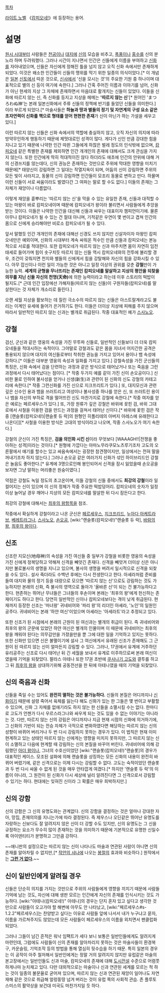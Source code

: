 {{{+1 まつろわぬ神}}}

[[목차]]

[[라이트 노벨]] 《[[캄피오네!]]》에 등장하는 용어.

= 설명 =
[[원시 시대]]부터 사람들은 [[천공]]이나 [[대지]]에 [[신]]의 모습을 비추고, [[폭풍]]이나 [[홍수]]를 신의 분노라 하며 두려워했다. 그러나 시간이 지나면서 인간은 신들에게 이름을 부여하고 [[신화]]를 자아내었으며, 신들은 자신에게 정해진 틀을 넘지 않고 오직 신화 속에서만 존재하게 되었다. 이것은 왜소한 인간들이 신들의 맹위를 막기 위한 일종의 의식이었다.[* 이 개념은 [[일본]] [[신토]]에서 따온 것으로, [[신사]]에서 '신을 모시는 것'의 주요한 기원 중 하나이며 대표적으로 별의 신 등이 여기에 속한다.] 그러나 간혹 주어진 이름과 이야기를 넘어, 신화가 아닌 현세의 지상 그 자체에 존재하면서 마음대로 활개치는 신들이 있었다. 이들을 신화에 따르지 않는 신, 즉 신화를 등지고 지상을 헤메는 ''''따르지 않는 신''''[* 원어인 'まつろわぬ神'는 본래 일본신화에서 주류 신들의 정책에 반기를 들었던 신들을 의미한다.]이라 부르게 되었다.[* 마술사들은 '''하늘과 땅과 별들의 정기 및 자연계의 구성 요소 같은 초자연력이 신화를 핵으로 형태를 얻어 현현한 존재'''가 신이 아닌가 하는 가설을 세우고 있다.]
 
이런 따르지 않는 신들은 신화 속에서의 역할에 충실하지 않고, 오직 자신의 의지에 따라 방약무인하게 행동하기 때문에 제멋대로인 성격이 많다. 게다가 신인 만큼 강대한 힘을 지니고 있기 때문에 나약한 인간 따윈 그들에게 하찮은 벌레 정도의 인식밖에 없으며, [[캄피오네]] 같은 특별한 존재를 제외하면 인간 개개인의 존재에 대해서도 크게 관심을 가지지 않는다. 또한 인간에게 딱히 적대적이진 않다 하더라도 애초에 인간의 안위에 대해 거의 신경쓰지를 않는데다, 신의 권능은 존재하는 것만으로 주위에 막대한 영향을 미치기 때문에[* 태양신이 강림하면 그 일대는 작열지옥이 되며, 어둠의 신이 강림하면 주위의 모든 빛이 사라지고, 동물의 신이 강림하면 인간들이 모조리 동물로 변하고 만다. 하물며 이런 신들이 서로 싸움이라도 벌였다간 그 여파는 말로 할 수도 없다.] 이들의 존재는 그 자체가 재앙이나 다름없다.

이렇게 재앙을 흩뿌리는 '따르지 않는 신'을 막을 수 있는 유일한 존재, 신들과 대적할 수 있는 마왕이 바로 캄피오네이며 때문에 캄피오네가 왕이라 불리면서 사람들에게 추앙을 받는 것이다. 이들은 나약한 인간을 대신해 신들과 싸우는 대표이자 챔피언이기에. 물론 아무나 캄피오네가 될 수 있는 건 절대 아니며, 기적같은 우연이 몇 번이고 겹쳐 인간의 몸으로 신에게 승리해야만 비로소 캄피오네가 될 수 있다.

앞서 말했듯 인간 개개인의 존재에 대해선 신경도 쓰지 않지만 신살자이자 마왕인 캄피오네만은 예외이며, 신화의 시대부터 계속 싸워온 적수인 만큼 신들과 캄피오네는 본능적으로 서로를 적대한다. 또한 캄피오네가 따르지 않는 신과 마주치면 몸이 자연히 임전태세로 들어가며 힘이 솟구치듯 따르지 않는 신들 역시 캄피오네와의 전투에 불리할 경우, 조건이 갖춰지면 천지와 별들의 신에게서 힘을 강탈해와 자신의 힘을 강화시킬 수 있다. 아무 잡신이나 이런 일이 가능한 것은 아니고 일정 이상의 권위를 갖춘 '''강철'''만이 가능한 능력. '''세계의 균형을 무너뜨리는 존재인 캄피오네를 말살하고 지상의 평안을 되찾을 의무를 지닌 신들 자신의 천명(天命)'''에 의한 능력이라고 하는데 이후 스토리의 떡밥이 될지도.[* 근데 인간 입장에선 가해자들(따르지 않는 신들)이 구원자들(캄피오네)를 말살한다는 것 자체가 개소리로 들린다.]  

오랜 세월 지상을 활보하는 데 질린 극소수의 따르지 않는 신들은 아스트랄계라고도 불리는 이계인 유세에 들어가 은거하기도 한다. 이들은 더이상 지상에 피해를 주지 않으며 따라서 일반적인 따르지 않는 신과는 별개로 취급된다. 작중 대표적인 예가 [[스사노오]].

== 강철 ==
검신, 군신과 같은 영웅의 속성을 가진 무투파 신들로, 일반적인 신들보다 더 더욱 캄피오네들을 적대시하는 숙적이다. 그야말로 강철과도 같은 몸을 지녀서 어지간한 공격은 통용되지 않으며 대지의 여신들로부터 착취한 권능을 가지고 있어서 용이나 뱀 속성에 강하다.[* 이들은 대부분 영웅의 속성과 일화를 가지고 있다.] 
강철속성을 가진 군신들의 특징은, 신화 속에서 검을 단련하는 과정과 같은 방식으로 태어났거나 또는 죽음을 그런 과정에서 다시 태어났다는 점이다. [* 작중 두가지 예를 같이 가진 신이 손오공이다.]
신비한 물로 인하여 불사성을 얻거나 신생(新生)과 관련이 된 신화의 신도 강철의 카테고리에 속한다.[* 작중 그런신화를 가진 신으로 지크프리트가 있다.]
또, 대지모신과 관련 깊은 신수인 용과 뱀을 쓰러트리고 여성이나 불사성중 하나를 얻은 신, 또 쓰러트린 용이나 뱀을 자신의 부하로 격을 떨어뜨린 신도 마찬가지로 강철에 속한다.[* 작중 여자를 얻은 예로는 페르세우스가 있다.]
또, 가장 원류가 깊은 강철은 바위에 꽂힌 검, 바위 그대로에서 사철을 이용한 검을 만드는 과정을 걸쳐서 태어난 신이다.[* 바위에 꽃힌 검은 작중 [랜슬롯(캄피오네!)|랜슬롯 듀 락]의 원형인 히폴리테의 아버지 아레스에 유래한다고 나온다]][* 사철을 이용한 방식은 고대의 방식이라고 나오며, 작중 스사노오가 여기 속한다.]

강철의 군신이 가진 특징은, '''검을 의인화 시킨 신'''이라 무엇보다 [WAAAGH!!|전쟁을 좋아하는 성격]이라는 것이다.[* 원형에 가깝다는 아마노무라쿠모노츠루기조차 고도의 오른팔에서 얘기를 할수는 있고 싸움속에서는 굉장한 참견쟁이지만, 일상에서는 전혀 말을 꺼내기조차 하지 않는다.] 그러나 손오공 같은 여러가지 신화가 섞인 하이브리드인 강철은 놀음도 좋아한다.[* 유계에 3명으로인해 봉인되어서 신격을 잠시 잃었을때 손오공을 보자면 그냥 말하는 머리좋은 원숭이였다.]
  
약점은 강철도 녹일 정도의 초고온이며, 이들 강철의 신들 중에서도 '''최강의 강철'''이라 일컬어지는 신이 있으며 이 신의 정체가 작중 주요한 떡밥덩어리. 캄피오네의 숫자가 일정 이상 늘어날 경우 깨어나 지상의 모든 캄피오네를 말살한 뒤 다시 잠든다고 한다.

최강의 강철에 대해서는 [[최후의 왕]]항목을 참조.

작중에서 확실하게 강철이라고 나온 군신은 [[페르세우스]], [[지크프리드]], [[누아다 아케트라브]], [[베레트라그나]], [[스사노오]], [[손오공]], [wiki:"랜슬롯(캄피오네!)"랜슬롯 듀 락], [[바람의 왕]], [[최후의 왕]]이다.
== 신조 ==
신조란 지모신(地母神)의 속성을 가진 여신들 중 일부가 강철을 비롯한 영웅의 속성을 가진 신에게 정복당하고 약해져 신격을 빼앗긴 존재다. 신격을 빼앗겨 더이상 신은 아니지만 불로불사의 생명을 지니고 있으며, 불사의 생명을 버려서 일시적으로 신격을 되찾을 수도 있다.. 설사 죽더라도 수백년 후에는 다시 전생한다고 한다. 아셰라처럼 준비를 들여 대지와 물의 정기 등을 대량으로 모으면 '따르지 않는 신'으로도 강림하는 것도 가능하지만 본래의 신화, 즉 불사의 영역으로 돌아가 '올바른 신'이 되는 건 불가능하다고 한다. 현존하는 뛰어난 무녀들은 그녀들의 후손이며 본래는 '최후의 왕'에게 헌신하는 존재이기도 하다고 한다. 당연히 일반적인 신이나 캄피오네보다는 격이 낮게 취급된다. 현재까지 등장한 신조는 '마녀왕' 귀네비어와 '파리 왕'의 리더인 아셰라, '노인'의 일원인 공주다. 귀네비어는 본래 '하얀 여신'이었으며 아셰라는 '아세라트'라고 추정되고 있다.

또한 신조가 된 시점에서 본래의 근원이 된 여신과는 별개의 취급이 된다. 즉 귀네비어와 최후의 왕의 군문에 있었던 하얀 여신은 별개의 인물이며 이 때문에 귀네비어는 최후의 왕을 깨워야 된다는 의무감만을 가졌을만을 뿐 그에 대한 일을 기억하고 있지는 못하다. 또한 신화만 있으면 신은 불멸이기에 설사 그 여신에게서 유래된 신조가 존재해도 그 근원이 된 따르지 않는 신이 얼마든지 강림할 수 있다.
그러나, 17권에서 유계에 거주하던 유리공주는 신조로 다시 태어난 뒤 긴 세월을 보내서 유계로 이주하므로써 본래 여신이였을때 기억을 되찾았다.
팔라스 아테나 또한 17권 초반에 [[쿠사나기 고도]]와 결투를 하고 그 뒤 [[최후의 왕]]을 상대하기위해 공동전선을 한 뒤에 아테나였을 때의 기억을 되찾았다. 



== 신의 죽음과 신화 ==
신들을 죽일 수는 있어도 '''완전히 멸하는 것은 불가능하다.''' 신들의 본질은 어디까지나 [[신화]]이기 때문에 설령 죽어서 육체를 잃는다 해도 신화가 있는 한 그들은 몇 번이고 부활할 수 있으며, 신화 그 자체를 없애기라도 하지 않는 한 신들을 소멸시킬 수는 없다. 한마디로 고도가 언젠가 다시 우르스라그나와 싸우게 되는 것도 있을 수 없는 이야기는 아니라는 것. 다만, 따르지 않는 신의 강림은 어디까지나 지금 현재 시점의 신화에 의거하기에, 그 신화의 기반이 되는 전승 자체가 극적으로 변화하였다면 해당하는 따르지 않는 신의 성향이 바뀌어 버리거나 두 번 다시 강림하지 못하는 경우가 있다. 이 법칙은 현재 이미 현계하고 있는 상태인 따르지 않는 신에게는 영향을 미치지 못하지만, 그 따르지 않는 신이 소멸하고 다음에 현계할 때 강림하는 신의 본질을 바꾸어 버린다. 귀네비어에 의해 강림했던 [[아더 왕]]이나, 그녀의 수호신이었던 [wiki:"랜슬롯(캄피오네!)"랜슬롯]의 경우가 대표적인 케이스. 모조된 설화에 의해 랜슬롯을 상징하는 모든 신화의 내용이 완전히 바뀌어 버렸기에, 같은 신격으로는 이제 다시는 강림할 수 없다. 고도는 숙적이었던 랜슬롯과 두 번 다시 싸울 수 없게 된 것을 매우 안타깝게 여겼다.[* 하지만 '랜슬롯 듀 락'의 이름이 아니라, 그 원전이 된 신화가 다시 세상에 널리 알려진다면 그 신격으로서 강림할 수 있기는 하다. 현대에는 잊혀진 신이라 그 확률은 매우 희박하지만.]

== 신의 강함 ==
신의 강함은 그 신의 유명도와는 관계없다. 신의 강함을 결정하는 것은 얼마나 강대한 자아, 망집, 존재의의를 지니는가에 따라 결정된다. 즉 제우스나 오딘같은 뛰어난 유명도를 자랑하는 신보다도 잘 알려지지 않은 신이 더 강할 수도 있지만, 신의 유명도는 그 신을 규정하는 요소가 무수히 많이 존재하는 것을 의미하기 때문에 기본적으로 유명한 신일수록 아이덴티티가 분명하고 그만큼 강하다.

~~애니판의 설정으로는 따르지 않는 신이 나타나도 마술과 연관된 사람이 아니면 신의 존재를 알아차릴 수 없지만,[* [[작안의 샤나]]에 나오는 [[봉절]]의 효과와 비슷하다.] 원작에서는 '''[[그런 거 없다]].'''~~

== 신이 일반인에게 알려질 경우  ==
신들은 단순히 의지를 가지는 것만으로 주위의 사람들에게 영향을 끼치기 때문에 사람들 기억에 남는 것도, 자신에 대해 생판 모르는 인간에게 자신의 존재를 인식시키는 것도 가능하다. [wiki:"아테나(캄피오네!)" 아테나]의 경우는 단지 혼자 있고 싶다고 생각한 것만으로 사람들이 오고가야 할 해변에 아무도 안 나타났고, [wiki:"페르세우스#s-1.2.2"페르세우스]는 찬양받고 싶다는 이유로 사람들 앞에 나서서 내가 누구냐고 묻자, 이름을 가르쳐주지도 않았는데 모든 사람들이 페르세우스의 이름을 외치면서 팬클럽화되었다.

그러나 그들이 남긴 흔적은 워낙 임팩트가 세다 보니 보통은 일반인들에게도 알려지게 마련인데, 그럼에도 사람들이 신의 존재를 알아차리지 못하는 것은 마술사들이 환경복구, 카운슬링, 기억조작 등의 방법을 통해 열심히 뒷수습을 하기 때문. 특히 일본의 경우는 이 공작이 아주 철저해서 일반인에게는 정말 거의 알려지지 않지만 유럽같은 마술의 본고장에서는 일반인들도 신과 마술, 캄피오네의 존재에 대해 [[도시전설]] 수준으로 어렴풋하게나마 눈치채고 있다. 다만 대외적으로는 마술이나 신과 연관된 세계를 모르는 척 하는 것이 일종의 불문율로 굳어져 있으며, 따르지 않는 신과 연관된 재앙이 일어나도 자연재해 같은 것으로 취급해 얼렁뚱땅 넘겨 버리는 것이 유럽 쪽의 사회적 관습. 존 플루토 스미스의 활약상을 보건대 미국도 마찬가지일 듯 하다.
